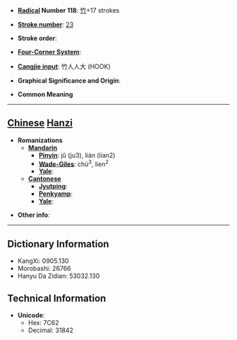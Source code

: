 * '''[[Wiktionary:Chinese radical index| Radical]] Number 118''': [[Wiktionary:Chinese radical index 竹|竹]]+17 strokes

* '''[[Wiktionary:Chinese total strokes index|Stroke number]]''': [[Wiktionary:Chinese total strokes index 23|23]]

* '''Stroke order''': 

* '''[[Wiktionary:Chinese four corner index|Four-Corner System]]''': 

* '''[[Wiktionary:Chinese Cangjie index|Cangjie input]]''': 竹人人大 (HOOK)

* '''Graphical Significance and Origin''': 

* '''Common Meaning'''

----

== [[Chinese]] [[Hanzi]] ==

* '''Romanizations'''
** '''[[Mandarin]]'''
*** '''[[Pinyin]]''': jǔ (ju3), lián (lian2)
*** '''[[Wade-Giles]]''': chü<sup>3</sup>, lien<sup>2</sup>
*** '''[[Yale]]''': 
** '''[[Cantonese]]'''
*** '''[[Jyutping]]''':
*** '''[[Penkyamp]]''': 
*** '''[[Yale]]''': 

* '''Other info''': 

----

== Dictionary Information ==

* KangXi: 0905.130
* Morobashi: 26766
* Hanyu Da Zidian: 53032.130

== Technical Information ==

* '''Unicode''':
** Hex: 7C62
** Decimal: 31842